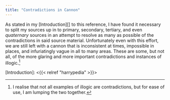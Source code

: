 ```yaml
---
title: "Contradictions in Cannon"
---
```


As stated in my [Introduction][] to this reference, I have found it necessary
to split my sources up in to primary, secondary, tertiary, and even
*quaternary* sources in an attempt to resolve as many as possible of the
contradictions in said source material.  Unfortunately even with this effort,
we are still left with a cannon that is inconsistent at times, impossible in
places, and infuriatingly vague in all to many areas.  These are some, but not
all, of the more glaring and more important contradictions and instances of
illogic.[^230125-1]

[^230125-1]: I realise that not all examples of illogic are contradictions, but for ease of use, I am lumping the two together.

[Introduction]: <{{< relref "harrypedia" >}}>
